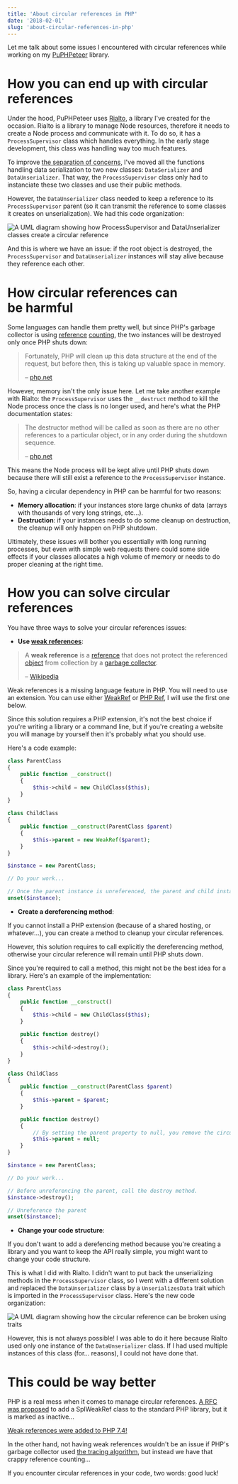 ```yaml
---
title: 'About circular references in PHP'
date: '2018-02-01'
slug: 'about-circular-references-in-php'
---
```


Let me talk about some issues I encountered with circular references while working on my [PuPHPeteer](https://github.com/nesk/puphpeteer) library.

# How you can end up with circular references

Under the hood, PuPHPeteer uses [Rialto](https://github.com/nesk/rialto), a library I've created for the occasion. Rialto is a library to manage Node resources, therefore it needs to create a Node process and communicate with it. To do so, it has a `ProcessSupervisor` class which handles everything. In the early stage development, this class was handling way too much features.

To improve [the separation of concerns](https://en.wikipedia.org/wiki/Separation_of_concerns), I've moved all the functions handling data serialization to two new classes: `DataSerializer` and `DataUnserializer`. That way, the `ProcessSupervisor` class only had to instanciate these two classes and use their public methods.

However, the `DataUnserializer` class needed to keep a reference to its `ProcessSupervisor` parent (so it can transmit the reference to some classes it creates on unserialization). We had this code organization:

![A UML diagram showing how ProcessSupervisor and DataUnserializer classes create a circular reference](images/uml-1.png)

And this is where we have an issue: if the root object is destroyed, the `ProcessSupervisor` and `DataUnserializer` instances will stay alive because they reference each other.

# How circular references can be harmful

Some languages can handle them pretty well, but since PHP's garbage collector is using [reference](https://www.php.net/manual/en/features.gc.refcounting-basics.php) [counting](<https://en.wikipedia.org/wiki/Garbage_collection_(computer_science)#Reference_counting>), the two instances will be destroyed only once PHP shuts down:

> Fortunately, PHP will clean up this data structure at the end of the request, but before then, this is taking up valuable space in memory.
>
> – [php.net](https://www.php.net/manual/en/features.gc.refcounting-basics.php#features.gc.cleanup-problems)

However, memory isn't the only issue here. Let me take another example with Rialto: the `ProcessSupervisor` uses the `__destruct` method to kill the Node process once the class is no longer used, and here's what the PHP documentation states:

> The destructor method will be called as soon as there are no other references to a particular object, or in any order during the shutdown sequence.
>
> – [php.net](https://www.php.net/manual/en/language.oop5.decon.php#language.oop5.decon.destructor)

This means the Node process will be kept alive until PHP shuts down because there will still exist a reference to the `ProcessSupervisor` instance.

So, having a circular dependency in PHP can be harmful for two reasons:

-   **Memory allocation**: if your instances store large chunks of data (arrays with thousands of very long strings, etc…).
-   **Destruction**: if your instances needs to do some cleanup on destruction, the cleanup will only happen on PHP shutdown.

Ultimately, these issues will bother you essentially with long running processes, but even with simple web requests there could some side effects if your classes allocates a high volume of memory or needs to do proper cleaning at the right time.

# How you can solve circular references

You have three ways to solve your circular references issues:

-   **Use [weak references](https://en.wikipedia.org/wiki/Weak_reference)**:

> A **weak reference** is a [reference](<https://en.wikipedia.org/wiki/Reference_(computer_science)>) that does not protect the referenced [object](<https://en.wikipedia.org/wiki/Object_(computer_science)>) from collection by a [garbage collector](<https://en.wikipedia.org/wiki/Garbage_collection_(computer_science)>).
>
> – [Wikipedia](https://en.wikipedia.org/wiki/Weak_reference)

Weak references is a missing language feature in PHP. You will need to use an extension. You can use either [WeakRef](https://github.com/colder/php-weakref) or [PHP Ref](https://github.com/pinepain/php-ref), I will use the first one below.

Since this solution requires a PHP extension, it's not the best choice if you're writing a library or a command line, but if you're creating a website you will manage by yourself then it's probably what you should use.

Here's a code example:

```php
class ParentClass
{
    public function __construct()
    {
        $this->child = new ChildClass($this);
    }
}

class ChildClass
{
    public function __construct(ParentClass $parent)
    {
        $this->parent = new WeakRef($parent);
    }
}

$instance = new ParentClass;

// Do your work...

// Once the parent instance is unreferenced, the parent and child instances will be destroyed.
unset($instance);
```

-   **Create a dereferencing method**:

If you cannot install a PHP extension (because of a shared hosting, or whatever…), you can create a method to cleanup your circular references.

However, this solution requires to call explicitly the dereferencing method, otherwise your circular reference will remain until PHP shuts down.

Since you're required to call a method, this might not be the best idea for a library. Here's an example of the implementation:

```php
class ParentClass
{
    public function __construct()
    {
        $this->child = new ChildClass($this);
    }

    public function destroy()
    {
        $this->child->destroy();
    }
}

class ChildClass
{
    public function __construct(ParentClass $parent)
    {
        $this->parent = $parent;
    }

    public function destroy()
    {
        // By setting the parent property to null, you remove the circular reference.
        $this->parent = null;
    }
}

$instance = new ParentClass;

// Do your work...

// Before unreferencing the parent, call the destroy method.
$instance->destroy();

// Unreference the parent
unset($instance);
```

-   **Change your code structure**:

If you don't want to add a derefencing method because you're creating a library and you want to keep the API really simple, you might want to change your code structure.

This is what I did with Rialto. I didn't want to put back the unserializing methods in the `ProcessSupervisor` class, so I went with a different solution and replaced the `DataUnserializer` class by a `UnserializesData` trait which is imported in the `ProcessSupervisor` class. Here's the new code organization:

![A UML diagram showing how the circular reference can be broken using traits](images/uml-2.png)

However, this is not always possible! I was able to do it here because Rialto used only one instance of the `DataUnserializer` class. If I had used multiple instances of this class (for… reasons), I could not have done that.

# This could be way better

PHP is a real mess when it comes to manage circular references. [A RFC was proposed](https://wiki.php.net/rfc/weakreferences) to add a SplWeakRef class to the standard PHP library, but it is marked as inactive…

<Note>

[Weak references were added to PHP 7.4!](https://www.php.net/releases/7_4_0.php)

</Note>

In the other hand, not having weak references wouldn't be an issue if PHP's garbage collector used [the tracing algorithm](<https://en.wikipedia.org/wiki/Garbage_collection_(computer_science)#Tracing>), but instead we have that crappy reference counting…

If you encounter circular references in your code, two words: good luck!
